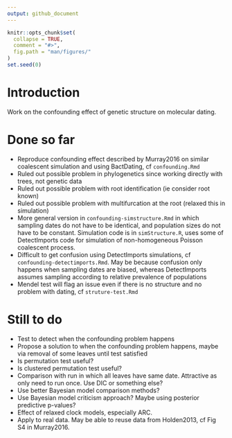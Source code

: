 ```yaml
---
output: github_document
---
```


<!-- README.md is generated from README.Rmd. Please edit that file -->

```r
knitr::opts_chunk$set(
  collapse = TRUE,
  comment = "#>",
  fig.path = "man/figures/"
)
set.seed(0)
```

# Introduction

Work on the confounding effect of genetic structure on molecular dating.

# Done so far

- Reproduce confounding effect described by Murray2016 on similar coalescent simulation and using BactDating, cf `confounding.Rmd`
- Ruled out possible problem in phylogenetics since working directly with trees, not genetic data
- Ruled out possible problem with root identification (ie consider root known)
- Ruled out possible problem with multifurcation at the root (relaxed this in simulation)
- More general version in `confounding-simstructure.Rmd` in which sampling dates do not have to be identical, and population sizes do not have to be constant. Simulation code is in `simStructure.R`, uses some of DetectImports code for simulation of non-homogeneous Poisson coalescent process.
- Difficult to get confusion using DetectImports simulations, cf `confounding-detectimports.Rmd`. May be because confusion only happens when sampling dates are biased, whereas DetectImports assumes sampling according to relative prevalence of populations
- Mendel test will flag an issue even if there is no structure and no problem with dating, cf `struture-test.Rmd`

# Still to do

- Test to detect when the confounding problem happens
- Propose a solution to when the confounding problem happens, maybe via removal of some leaves until test satisfied
- Is permutation test useful?
- Is clustered permutation test useful?
- Comparison with run in which all leaves have same date. Attractive as only need to run once. Use DIC or something else?
- Use better Bayesian model comparison methods?
- Use Bayesian model criticism approach? Maybe using posterior predictive p-values?
- Effect of relaxed clock models, especially ARC.
- Apply to real data. May be able to reuse data from Holden2013, cf Fig S4 in Murray2016.
